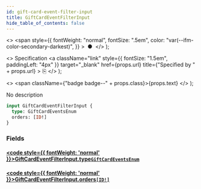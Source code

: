 ```yaml
---
id: gift-card-event-filter-input
title: GiftCardEventFilterInput
hide_table_of_contents: false
---
```


  <>
    <span
      style={{
        fontWeight: "normal",
        fontSize: ".5em",
        color: "var(--ifm-color-secondary-darkest)",
      }}
    >
      &nbsp;●&nbsp;
    </span>
  </>
);

  <>
    Specification
    <a
      className="link"
      style={{ fontSize: "1.5em", paddingLeft: "4px" }}
      target="\_blank"
      href={props.url}
      title={"Specified by " + props.url}
    >
      ⎘
    </a>
  </>
);

  <>
    <span className={"badge badge--" + props.class}>{props.text}</span>
  </>
);

No description

```graphql
input GiftCardEventFilterInput {
  type: GiftCardEventsEnum
  orders: [ID!]
}
```

### Fields

#### [<code style={{ fontWeight: 'normal' }}>GiftCardEventFilterInput.<b>type</b></code>](#)<Bullet />[`GiftCardEventsEnum`](../../../api-reference/gift-cards/enums/gift-card-events-enum) <Badge class="secondary" text="enum"/> <Badge class="secondary" text="gift-cards"/>

>

#### [<code style={{ fontWeight: 'normal' }}>GiftCardEventFilterInput.<b>orders</b></code>](#)<Bullet />[`[ID!]`](../../../api-reference/miscellaneous/scalars/id) <Badge class="secondary" text="list"/> <Badge class="secondary" text="scalar"/> <Badge class="secondary" text="miscellaneous"/>

>
